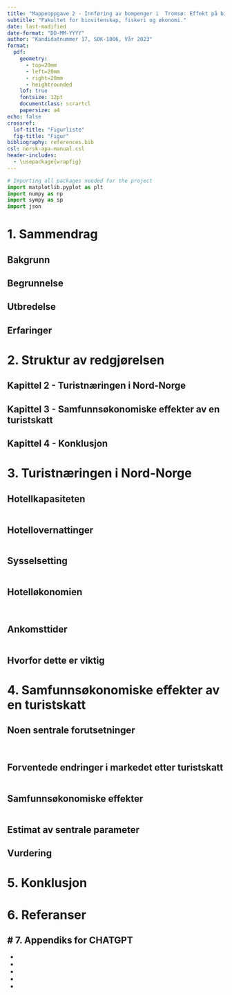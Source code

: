 ```yaml
---
title: "Mappeoppgave 2 - Innføring av bompenger i  Tromsø: Effekt på bilisters atferd og velferd"
subtitle: "Fakultet for biovitenskap, fiskeri og økonomi."
date: last-modified
date-format: "DD-MM-YYYY"
author: "Kandidatnummer 17, SOK-1006, Vår 2023"
format: 
  pdf:
    geometry:
      - top=20mm
      - left=20mm
      - right=20mm
      - heightrounded
    lof: true
    fontsize: 12pt
    documentclass: scrartcl
    papersize: a4
echo: false
crossref: 
  lof-title: "Figurliste"
  fig-title: "Figur"
bibliography: references.bib
csl: norsk-apa-manual.csl
header-includes:
  - \usepackage{wrapfig}  
---
```


```python
# Importing all packages needed for the project
import matplotlib.pyplot as plt
import numpy as np
import sympy as sp
import json
```

# 1. Sammendrag

## Bakgrunn

## Begrunnelse

## Utbredelse

## Erfaringer

# 2. Struktur av redgjørelsen

## Kapittel 2 - Turistnæringen i Nord-Norge

## Kapittel 3 - Samfunnsøkonomiske effekter av en turistskatt

## Kapittel 4 - Konklusjon

# 3. Turistnæringen i Nord-Norge

## Hotellkapasiteten

```python

```

## Hotellovernattinger

```python

```

## Sysselsetting

```python

```

## Hotelløkonomien

```python

```

```python

```

## Ankomsttider

```python

```

## Hvorfor dette er viktig

# 4. Samfunnsøkonomiske effekter av en turistskatt

## Noen sentrale forutsetninger

```python

```

```python

```

## Forventede endringer i markedet etter turistskatt

```python

```

## Samfunnsøkonomiske effekter

```python

```

## Estimat av sentrale parameter

## Vurdering

# 5. Konklusjon

# 6. Referanser

## \# 7. Appendiks for CHATGPT

-   

-   

-   

-   

-